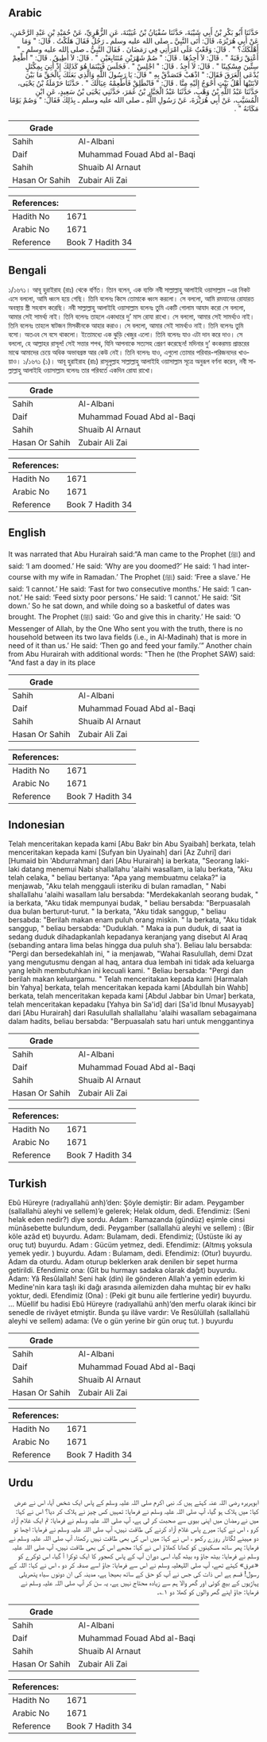 ## Arabic


<div dir="rtl" lang="ar" style={{fontSize:'larger',backgroundColor:'#f8f9fa',padding:20}}>
حَدَّثَنَا أَبُو بَكْرِ بْنُ أَبِي شَيْبَةَ، حَدَّثَنَا سُفْيَانُ بْنُ عُيَيْنَةَ، عَنِ الزُّهْرِيِّ، عَنْ حُمَيْدِ بْنِ عَبْدِ الرَّحْمَنِ، عَنْ أَبِي هُرَيْرَةَ، قَالَ: أَتَى النَّبِيَّ ـ صلى الله عليه وسلم ـ رَجُلٌ فَقَالَ هَلَكْتُ ‏.‏ قَالَ: ‏"‏ وَمَا أَهْلَكَكَ؟ ‏"‏ ‏.‏ قَالَ: وَقَعْتُ عَلَى امْرَأَتِي فِي رَمَضَانَ ‏.‏ فَقَالَ النَّبِيُّ ـ صلى الله عليه وسلم ـ ‏"‏ أَعْتِقْ رَقَبَةً ‏"‏ ‏.‏ قَالَ: لاَ أَجِدُهَا ‏.‏ قَالَ: ‏"‏ صُمْ شَهْرَيْنِ مُتَتَابِعَيْنِ ‏"‏ ‏.‏ قَالَ: لاَ أُطِيقُ ‏.‏ قَالَ: ‏"‏ أَطْعِمْ سِتِّينَ مِسْكِينًا ‏"‏ ‏.‏ قَالَ: لاَ أَجِدُ ‏.‏ قَالَ: ‏"‏ اجْلِسْ ‏"‏ ‏.‏ فَجَلَسَ فَبَيْنَمَا هُوَ كَذَلِكَ إِذْ أُتِيَ بِمِكْتَلٍ يُدْعَى الْعَرَقَ فَقَالَ: ‏"‏ اذْهَبْ فَتَصَدَّقْ بِهِ ‏"‏ قَالَ: يَا رَسُولَ اللَّهِ وَالَّذِي بَعَثَكَ بِالْحَقِّ مَا بَيْنَ لاَبَتَيْهَا أَهْلُ بَيْتٍ أَحْوَجُ إِلَيْهِ مِنَّا ‏.‏ قَالَ: ‏"‏ فَانْطَلِقْ فَأَطْعِمْهُ عِيَالَكَ ‏"‏ ‏.‏ حَدَّثَنَا حَرْمَلَةُ بْنُ يَحْيَى، حَدَّثَنَا عَبْدُ اللَّهِ بْنُ وَهْبٍ، حَدَّثَنَا عَبْدُ الْجَبَّارِ بْنُ عُمَرَ، حَدَّثَنِي يَحْيَى بْنُ سَعِيدٍ، عَنِ ابْنِ الْمُسَيَّبِ، عَنْ أَبِي هُرَيْرَةَ، عَنْ رَسُولِ اللَّهِ ـ صلى الله عليه وسلم ـ بِذَلِكَ فَقَالَ: ‏"‏ وَصُمْ يَوْمًا مَكَانَهُ ‏"‏ ‏.‏
</div>
<div style={{backgroundColor:'#f8f9fa',padding:20, marginBottom: 10}}><table> <thead> <tr> <th>Grade</th> <th></th> </tr> </thead> <tbody> <tr><td>Sahih</td><td>Al-Albani</td></tr><tr><td>Daif</td><td>Muhammad Fouad Abd al-Baqi</td></tr><tr><td>Sahih</td><td>Shuaib Al Arnaut</td></tr><tr><td>Hasan Or Sahih</td><td>Zubair Ali Zai</td></tr></tbody></table><table> <thead> <tr> <th>References:</th> <th></th> </tr> </thead> <tbody><tr><td>Hadith No</td><td>1671</td></tr><tr><td>Arabic No</td><td>1671</td></tr><tr><td>Reference</td><td>Book 7 Hadith 34</td></tr></tbody></table></div>

## Bengali


<div dir="ltr" lang="bn" style={{fontSize:'larger',backgroundColor:'#f8f9fa',padding:20}}>
১/১৬৭১। আবূ হুরাইরাহ (রাঃ) থেকে বর্ণিত। তিান বলেন, এক ব্যক্তি নবী সাল্লাল্লাহু আলাইহি ওয়াসাল্লাম -এর নিকট এসে বললো, আমি ধ্বংস হয়ে গেছি। তিনি বলেনঃ কিসে তোমাকে ধ্বংস করলো। সে বললো, আমি রমযানের রোযারত অবস্থায় স্ত্রী সহবাস করেছি। নবী সাল্লাল্লাহু আলাইহি ওয়াসাল্লাম বলেনঃ তুমি একটি গোলাম আযাদ করো সে বললো, আমার সেই সামর্থ্য নাই। তিনি বলেনঃ তাহলে একাধারে দু’ মাস রোযা রাখো। সে বললো, আমার সেই সামর্থ্যও নাই। তিনি বলেনঃ তাহলে ষাটজন মিসকীনকে আহার করাও। সে বললো, আমার সেই সামর্থ্যও নাই। তিনি বলেনঃ তুমি বসো। অতএব সে বসে থাকলো। ইতোমধ্যে এক ঝুড়ি খেজুর এলো। তিনি বলেনঃ যাও এটা দান করে দাও। সে বললো, হে আল্লাহর রাসূল! সেই সত্তার শপথ, যিনি আপনাকে সত্যসহ প্রেরণ করেছেন! মদিনার দু’ কংকরময় প্রান্তরের মাঝে আমাদের চেয়ে অধিক অভাবগ্রস্ত আর কেউ নেই। তিনি বলেনঃ যাও, এগুলো তোমার পরিবার-পরিজনদের খাওয়াও। ১/১৬৭১ (১)। আবূ হুরাইরাহ (রাঃ) রাসূলুল্লাহ সাল্লাল্লাহু আলাইহি ওয়াসাল্লাম সূত্রে অনুরূপ বর্ণনা করেন, নবী সাল্লাল্লাহু আলাইহি ওয়াসাল্লাম বলেনঃ তার পরিবর্তে একদিন রোযা রাখো।
</div>
<div style={{backgroundColor:'#f8f9fa',padding:20, marginBottom: 10}}><table> <thead> <tr> <th>Grade</th> <th></th> </tr> </thead> <tbody> <tr><td>Sahih</td><td>Al-Albani</td></tr><tr><td>Daif</td><td>Muhammad Fouad Abd al-Baqi</td></tr><tr><td>Sahih</td><td>Shuaib Al Arnaut</td></tr><tr><td>Hasan Or Sahih</td><td>Zubair Ali Zai</td></tr></tbody></table><table> <thead> <tr> <th>References:</th> <th></th> </tr> </thead> <tbody><tr><td>Hadith No</td><td>1671</td></tr><tr><td>Arabic No</td><td>1671</td></tr><tr><td>Reference</td><td>Book 7 Hadith 34</td></tr></tbody></table></div>

## English


<div dir="ltr" lang="en" style={{fontSize:'larger',backgroundColor:'#f8f9fa',padding:20}}>
It was narrated that Abu Hurairah said:“A man came to the Prophet (ﷺ) and said: ‘I am doomed.’ He said: ‘Why are you doomed?’ He said: ‘I had intercourse with my wife in Ramadan.’ The Prophet (ﷺ) said: ‘Free a slave.’ He said: ‘I cannot.’ He said: ‘Fast for two consecutive months.’ He said: ‘I cannot.’ He said: ‘Feed sixty poor persons.’ He said: ‘I cannot.’ He said: ‘Sit down.’ So he sat down, and while doing so a basketful of dates was brought. The Prophet (ﷺ) said: ‘Go and give this in charity.’ He said: ‘O Messenger of Allah, by the One Who sent you with the truth, there is no household between its two lava fields (i.e., in Al-Madinah) that is more in need of it than us.’ He said: ‘Then go and feed your family.’” Another chain from Abu Hurairah with additional words: "Then he (the Prophet SAW) said: "And fast a day in its place
</div>
<div style={{backgroundColor:'#f8f9fa',padding:20, marginBottom: 10}}><table> <thead> <tr> <th>Grade</th> <th></th> </tr> </thead> <tbody> <tr><td>Sahih</td><td>Al-Albani</td></tr><tr><td>Daif</td><td>Muhammad Fouad Abd al-Baqi</td></tr><tr><td>Sahih</td><td>Shuaib Al Arnaut</td></tr><tr><td>Hasan Or Sahih</td><td>Zubair Ali Zai</td></tr></tbody></table><table> <thead> <tr> <th>References:</th> <th></th> </tr> </thead> <tbody><tr><td>Hadith No</td><td>1671</td></tr><tr><td>Arabic No</td><td>1671</td></tr><tr><td>Reference</td><td>Book 7 Hadith 34</td></tr></tbody></table></div>

## Indonesian


<div dir="ltr" lang="id" style={{fontSize:'larger',backgroundColor:'#f8f9fa',padding:20}}>
Telah menceritakan kepada kami [Abu Bakr bin Abu Syaibah] berkata, telah menceritakan kepada kami [Sufyan bin Uyainah] dari [Az Zuhri] dari [Humaid bin 'Abdurrahman] dari [Abu Hurairah] ia berkata, "Seorang laki-laki datang menemui Nabi shallallahu 'alaihi wasallam, ia lalu berkata, "Aku telah celaka, " beliau bertanya: "Apa yang membuatmu celaka?" ia menjawab, "Aku telah menggauli isteriku di bulan ramadlan, " Nabi shallallahu 'alaihi wasallam lalu bersabda: "Merdekakanlah seorang budak, " ia berkata, "Aku tidak mempunyai budak, " beliau bersabda: "Berpuasalah dua bulan berturut-turut. " Ia berkata, "Aku tidak sanggup, " beliau bersabda: "Berilah makan enam puluh orang miskin. " Ia berkata, "Aku tidak sanggup, " beliau bersabda: "Duduklah. " Maka ia pun duduk, di saat ia sedang duduk dihadapkanlah kepadanya keranjang yang disebut Al Araq (sebanding antara lima belas hingga dua puluh sha'). Beliau lalu bersabda: "Pergi dan bersedekahlah ini, " ia menjawab, "Wahai Rasulullah, demi Dzat yang mengutusmu dengan al haq, antara dua lembah ini tidak ada keluarga yang lebih membutuhkan ini kecuali kami. " Beliau bersabda: "Pergi dan berilah makan keluargamu. " Telah menceritakan kepada kami [Harmalah bin Yahya] berkata, telah menceritakan kepada kami [Abdullah bin Wahb] berkata, telah menceritakan kepada kami [Abdul Jabbar bin Umar] berkata, telah menceritakan kepadaku [Yahya bin Sa'id] dari [Sa'id Ibnul Musayyab] dari [Abu Hurairah] dari Rasulullah shallallahu 'alaihi wasallam sebagaimana dalam hadits, beliau bersabda: "Berpuasalah satu hari untuk menggantinya
</div>
<div style={{backgroundColor:'#f8f9fa',padding:20, marginBottom: 10}}><table> <thead> <tr> <th>Grade</th> <th></th> </tr> </thead> <tbody> <tr><td>Sahih</td><td>Al-Albani</td></tr><tr><td>Daif</td><td>Muhammad Fouad Abd al-Baqi</td></tr><tr><td>Sahih</td><td>Shuaib Al Arnaut</td></tr><tr><td>Hasan Or Sahih</td><td>Zubair Ali Zai</td></tr></tbody></table><table> <thead> <tr> <th>References:</th> <th></th> </tr> </thead> <tbody><tr><td>Hadith No</td><td>1671</td></tr><tr><td>Arabic No</td><td>1671</td></tr><tr><td>Reference</td><td>Book 7 Hadith 34</td></tr></tbody></table></div>

## Turkish


<div dir="ltr" lang="tr" style={{fontSize:'larger',backgroundColor:'#f8f9fa',padding:20}}>
Ebû Hüreyre (radıyallahü anh)’den: Şöyle demiştir: Bir adam. Peygamber (sallallahü aleyhi ve sellem)’e gelerek; Helak oldum, dedi. Efendimiz: (Seni helak eden nedir?) diye sordu. Adam : Ramazanda (gündüz) eşimle cinsi münâsebette bulundum, dedi. Peygamber (sallallahü aleyhi ve sellem) : (Bir köle azâd et) buyurdu. Adam: Bulamam, dedi. Efendimiz; (Üstüste iki ay oruç tut) buyurdu. Adam : Gücüm yetmez, dedi. Efendimiz: (Altmış yoksula yemek yedir. ) buyurdu. Adam : Bulamam, dedi. Efendimiz: (Otur) buyurdu. Adam da oturdu. Adam oturup beklerken arak denilen bir sepet hurma getirildi. Efendimiz ona: (Git bu hurmayı sadaka olarak dağıt) buyurdu. Adam: Yâ Resûlallah! Seni hak (din) ile gönderen Allah'a yemin ederim ki Medine'nin kara taşlı iki dağı arasında ailemizden daha muhtaç bir ev halkı yoktur, dedi. Efendimiz (Ona) : (Peki git bunu aile fertlerine yedir) buyurdu. ... Müellif bu hadisi Ebû Hüreyre (radıyallahü anh)’den merfu olarak ikinci bir senedle de rivâyet etmiştir. Bunda şu ilâve vardır: Ve Resûlüllah (sallallahü aleyhi ve sellem) adama: (Ve o gün yerine bir gün oruç tut. ) buyurdu
</div>
<div style={{backgroundColor:'#f8f9fa',padding:20, marginBottom: 10}}><table> <thead> <tr> <th>Grade</th> <th></th> </tr> </thead> <tbody> <tr><td>Sahih</td><td>Al-Albani</td></tr><tr><td>Daif</td><td>Muhammad Fouad Abd al-Baqi</td></tr><tr><td>Sahih</td><td>Shuaib Al Arnaut</td></tr><tr><td>Hasan Or Sahih</td><td>Zubair Ali Zai</td></tr></tbody></table><table> <thead> <tr> <th>References:</th> <th></th> </tr> </thead> <tbody><tr><td>Hadith No</td><td>1671</td></tr><tr><td>Arabic No</td><td>1671</td></tr><tr><td>Reference</td><td>Book 7 Hadith 34</td></tr></tbody></table></div>

## Urdu


<div dir="rtl" lang="ur" style={{fontSize:'larger',backgroundColor:'#f8f9fa',padding:20}}>
ابوہریرہ رضی اللہ عنہ کہتے ہیں کہ نبی اکرم صلی اللہ علیہ وسلم کے پاس ایک شخص آیا، اس نے عرض کیا: میں ہلاک ہو گیا، آپ صلی اللہ علیہ وسلم نے فرمایا: تمہیں کس چیز نے ہلاک کر دیا؟ اس نے کہا: میں نے رمضان میں اپنی بیوی سے صحبت کر لی ہے، آپ صلی اللہ علیہ وسلم نے فرمایا: تم ایک غلام آزاد کرو ، اس نے کہا: میرے پاس غلام آزاد کرنے کی طاقت نہیں، آپ صلی اللہ علیہ وسلم نے فرمایا: اچھا تو دو مہینے لگاتار روزے رکھو ، اس نے کہا: میں اس کی بھی طاقت نہیں رکھتا، آپ صلی اللہ علیہ وسلم نے فرمایا: پھر ساٹھ مسکینوں کو کھانا کھلاؤ اس نے کہا: مجھے اس کی بھی طاقت نہیں، آپ صلی اللہ علیہ وسلم نے فرمایا: بیٹھ جاؤ وہ بیٹھ گیا، اسی دوران آپ کے پاس کھجور کا ایک ٹوکرا آ گیا، اس ٹوکرے کو «عرق» کہتے تھے، آپ صلی اللہعلیہ وسلم نے اس سے فرمایا: جاؤ اسے صدقہ کر دو ، اس نے کہا: اللہ کے رسول! قسم ہے اس ذات کی جس نے آپ کو حق کے ساتھ بھیجا ہے، مدینہ کی ان دونوں سیاہ پتھریلی پہاڑیوں کے بیچ کوئی اور گھر والا ہم سے زیادہ محتاج نہیں ہے، یہ سن کر آپ صلی اللہ علیہ وسلم نے فرمایا: جاؤ اپنے گھر والوں کو کھلا دو ۱؎۔
</div>
<div style={{backgroundColor:'#f8f9fa',padding:20, marginBottom: 10}}><table> <thead> <tr> <th>Grade</th> <th></th> </tr> </thead> <tbody> <tr><td>Sahih</td><td>Al-Albani</td></tr><tr><td>Daif</td><td>Muhammad Fouad Abd al-Baqi</td></tr><tr><td>Sahih</td><td>Shuaib Al Arnaut</td></tr><tr><td>Hasan Or Sahih</td><td>Zubair Ali Zai</td></tr></tbody></table><table> <thead> <tr> <th>References:</th> <th></th> </tr> </thead> <tbody><tr><td>Hadith No</td><td>1671</td></tr><tr><td>Arabic No</td><td>1671</td></tr><tr><td>Reference</td><td>Book 7 Hadith 34</td></tr></tbody></table></div>